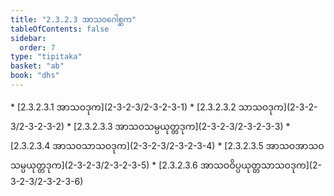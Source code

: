 ```yaml
---
title: "2.3.2.3 အာသဝဂေါစ္ဆက"
tableOfContents: false
sidebar:
  order: 7
type: "tipitaka"
basket: "ab"
book: "dhs"
---
```



<DynamicBreadcrumb />



<TableOfContents book="dhs" section="2.3.2.3">
* [2.3.2.3.1 အာသဝဒုက](2-3-2-3/2-3-2-3-1)
* [2.3.2.3.2 သာသဝဒုက](2-3-2-3/2-3-2-3-2)
* [2.3.2.3.3 အာသဝသမ္ပယုတ္တဒုက](2-3-2-3/2-3-2-3-3)
* [2.3.2.3.4 အာသဝသာသဝဒုက](2-3-2-3/2-3-2-3-4)
* [2.3.2.3.5 အာသဝအာသဝသမ္ပယုတ္တဒုက](2-3-2-3/2-3-2-3-5)
* [2.3.2.3.6 အာသဝဝိပ္ပယုတ္တသာသဝဒုက](2-3-2-3/2-3-2-3-6)
</TableOfContents>